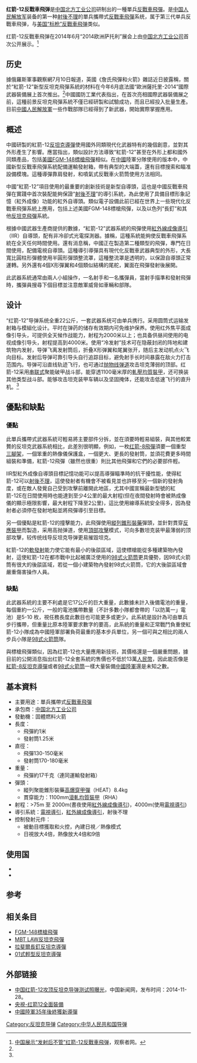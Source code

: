 {{Infobox Weapon
|name= 红箭-12
|image= File:Red Arrow 12 missile at IDEX 2017.jpg
|image_size= 300px
|caption= 在[[阿布扎比国际防务展|IDEX 2007]]上展出的红箭-12反戰車飛弹弹体模型
|origin= {{flagcountry|People's Republic of China}}
|type= 單兵攜帶式[[反戰車戰|反戰車]][[反戰車飛彈|飛彈]]
<!-- Type selection -->
|is_ranged=
|is_explosive= yes
|is_missile= yes
|is_UK= no
<!-- Service history -->
|service= >2013年—現在
|used_by={{PLA-Army}}
<!-- Production history -->
|designer= [[中国北方工业|中国北方工业公司]]
|design_date= 2000年-2010年
|manufacturer= [[中国北方工业|中国北方工业公司]]
|unit_cost= >¥ 50,000（飛彈）；>¥130,000（可重複使用的控制發射元件）
|production_date= 2012年—現在
|number=
|variants=
<!-- General specifications -->
|spec_label=
|weight= 飛彈：約17公斤（連同運輸發射箱）
|length= 飛彈：約1米<br/>發射管：1.25米
|part_length=
|width=
|height=
|diameter= 飛彈：130-150毫米<br/>發射管：170-180毫米
|crew= 2
<!-- Ranged weapon specifications -->
|cartridge=
|caliber=
|barrels=
|action=
|rate=
|velocity=
|range= >75至2000m（晝夜使用[[紅外線導引|紅外線成像導引]]），4000m（使用[[電視導引|電視導引]]）
|max_range= 4000m（日間使用[[紅外線導引|紅外線成像導引]]）
|feed=
|sights= 控制發射元件：
* 被動目標獲取和火控，內建日視／熱像模式
* 日視放大4倍，熱像放大4倍和9倍
<!-- Explosive specifications -->
|filling= [[串联炸药|縱列]][[锥形装药|锥形装药]][[炮彈#反戰車高爆彈（HEAT）|高爆穿甲彈]]（HEAT）
|filling_weight= 8.4 公斤（18.5 磅）<ref name="globalsecurity">http://defence.pk/threads/hj-12-chinese-top-attack-atgm.323283/</ref>
|detonation= [[撞擊|撞擊力]]
|yield=
<!-- Vehicle/missile specifications -->
|armour=
|primary_armament=
|secondary_armament=
|engine= 固體燃料火箭
|engine_power=
|transmission=
|payload_capacity=
|fuel_capacity=
|pw_ratio=
|suspension=
|clearance=
|vehicle_range=
|speed=
|guidance= [[電視導引|電視導引]]，[[紅外線導引|紅外線成像導引]]（IIR），[[射後不理|射後不理]]
}}

'''红箭-12反戰車飛弹'''是[[中国北方工业公司|中国北方工业公司]]研制出的一種單兵[[反戰車飛彈|反戰車飛彈]]。是[[中国人民解放军|中国人民解放军]]装备的第一种[[射後不理|射後不理]]的單兵攜帶式[[反戰車|反戰車]][[反戰車飛彈|飛彈]]系统，属于第三代单兵反戰車飛弹，与[[FGM-148標槍飛彈|美国“标枪”反戰車飛弹]]类似。

红箭-12反戰車飛弹在2014年6月“2014欧洲萨托利”展会上由[[中国北方工业公司|中国北方工业公司]]首次公开展示。<ref name="中国展示红箭12">[http://www.guancha.cn/military-affairs/2014_07_10_245513.shtml 中国展示“发射后不管”红箭-12反戰車飛弹]，观察者网。</ref>

== 历史 ==
據俄羅斯軍事觀察網7月10日報道，英國《詹氏飛彈和火箭》雜誌近日披露稱，關於“紅箭-12”新型反坦克飛彈系統的材料在今年6月底法國“歐洲薩托里-2014”國際武器裝備展上首次推出。<ref name="中国展示红箭12" />中國國防工業代表指出，在首次亮相國際武器裝備展之前，這種前景反坦克飛彈系統不僅已經研製和試驗成功，而且已經投入批量生產。目前[[中國人民解放軍|中國人民解放軍]]一些作戰部隊已經得到了新武器，開始實際掌握應用。

== 概述 ==
中國研製的紅箭-12[[反坦克導彈|反坦克導彈]]使用國外同類現代化武器特有的幾個創意，並對其外形產生了影響。應當指出，類似設計方法導致“紅箭-12”甚至在外形上都和國外同類產品，包括[[美國|美國]][[FGM-148標槍飛彈|FGM-148標槍飛彈]]相似。在[[中國|中國]]陸軍分隊使用的版本中，中國新型反戰車飛彈系統配備運輸發射箱，帶有典型的大端蓋，還有目標搜索和瞄准設備模塊。這種導彈靠肩發射，和噴氣式反戰車火箭筒使用方法相同。 

中國“紅箭-12”項目使用的最重要的創新技術是新型自導頭，這也是中國反戰車飛彈在實踐中首次裝配能夠保證“[[射後不理|射後不理]]”的導引系統，為此使用了具備目標形象記憶（紅外成像）功能的紅外自導頭。類似電子設備此前已經在世界上一些現代化反戰車飛彈系統上應用，包括上述美國FGM-148標槍飛彈，以及以色列“長釘”和其他[[反坦克飛彈|反坦克飛彈]]系統。 
  
根據中國武器生產商提供的數據，“紅箭-12”武器系統的飛彈使用[[紅外線導引|紅外線成像導引]]（IIR）自導頭，配有非冷卻式光電探測器。據稱，這種系統能夠使反戰車飛彈系統在全天任何時間使用。還有消息稱，中國正在製造第二種類型的飛彈，專門在日間使用，配備電視自導頭。這種導引導彈具有現代化反戰車武器典型的外形，大長寬比圓柱形彈體使用半圓形彈頭整流罩，這種整流罩是透明的，以保證自導頭正常運轉。另外還有4個X形彈翼和4個類似結構的尾舵，翼面在飛彈發射後展開。 

此武器系統通常由兩人小組操作，一名射手和一名攜彈員，當射手描準和發射飛彈時，攜彈員搜尋下個目標並注意敵軍威脅如車輛和部隊。

== 设计 ==
“红箭-12”导弹系统全重22公斤，一套武器系统可由单兵携行。采用圆筒式运输发射箱与模組化设计。平时在弹药的储存有效期内可免维护保养。使用红外焦平面成像引导头，可提供全天候作战能力，射程为2000米以上；也具备供昼间使用的电视成像引导头，射程提高到4000米。使用“冷发射”技术可在隐蔽封闭的阵地和建筑物内发射，导弹飞离发射筒后，折叠Χ形弹翼和尾翼张开，随后主发动机点火飞向目标。发射后导弹可靠引导头自行追踪目标，避免射手长时间暴露在敌火力打击范围内。导弹可沿直线轨迹飞行，也可通过[[抛物线|抛物线]][[弹道|弹道]]攻击坦克薄弱的顶部。红箭-12采用[[串联炸药|串联式]]聚能破甲战斗部，能穿透1100毫米厚的[[軋壓均質裝甲|軋壓均質裝甲]]，还可换装其他类型战斗部。能够攻击坦克装甲车辆以及坚固掩体，还能攻击低速飞行的直升机。<ref name="中国展示红箭12" />

== 優點和缺點 ==
=== 優點 ===
此單兵攜帶式武器系統可輕易將主要部件分拆，並在須要時輕易組裝，與其他較累贅的反坦克武器系統相比，此差別很明顯，例如，一枚[[红箭-8反坦克飛彈|红箭-8飛彈]]須要一個重型[[三腳架|三腳架]]，一個笨重的熱像儀保護盒，一個更大、更長的發射筒，並須花費更多時間組裝和準備，紅箭-12飛彈（雖然也很重）則比其他飛彈和它們的必要部件輕。

IIR型紅外成像自導頭目標記憶功能可以提高導彈瞄準時的抗干擾性能，使得紅箭-12可以[[射後不理|射後不理]]，這使發射者有機會不被看見並也許移至另一個新的發射角度，或在敵人發覺自己受到攻擊前離開此地區，尤其中國宣稱最新型號的紅箭-12E在日間使用時也能達到至少4公里的最大射程(但在夜間發射時會被熱成像儀的顯示極限影響，最大射程下降至2公里)，這比使用線導系統安全得多，因為發射者必須停在發射地點並將飛彈導引至目標。

另一個優點是紅箭-12的撞擊能力，此飛彈使用[[串联炸药|縱列]][[錐形裝藥|錐形裝藥]]彈頭，並針對貫穿[[反應裝甲|反應裝甲]]而製造，采用高抛弹道，使用[[頂部攻擊|頂部攻擊]]模式，可向多數坦克装甲最薄弱的顶部攻擊，较传统线导反坦克导弹更易摧毀坦克。

紅箭-12的[[軟發射|軟發射]]能力使它能有最小的後燄區域，這使標槍能從多種建築物內發射，這使紅箭-12在都市戰中比起被廣泛使用的[[98式反坦克火箭筒|98式火箭筒]]更具優勢，因98式火箭筒有很大的後燄區域，若從一個小建築物內發射98式火箭筒，它的大後燄區域會嚴重傷害操作人員。

=== 缺點 ===
此武器系統的主要不利處是它17公斤的巨大重量，此數據未計入後備電池的重量，每個重約一公斤，一般的電池攜帶數量（不計多數小隊都會帶的「以防萬一」電池）是5-10 枚，視任務長度此數目也可能更多或更少。此系統是設計為可由單兵步行攜帶，但重量比原本陸軍要求數字的要高，此系統的重量和正常戰鬥負重使紅箭-12小隊成為中國陸軍部署負荷最重的基本步兵單位，另一個可與之相比的兩人步兵小隊是[[98式反坦克火箭筒|98式火箭筒]]隊。

與標槍飛彈類似，因為红箭-12也大量應用新技術，其價格還是一個嚴重問題，據目前的公開消息指出红箭-12全套系統的售價也不低於13萬[[人民幣|人民幣]]，因此能否像是[[紅箭-8反坦克導彈|紅箭-8反坦克導彈]]或者[[98式反坦克火箭筒|98式火箭筒]]一樣大量裝備[[中國人民解放軍陸軍|中國陸軍]]還是未知之數。

== 基本資料 ==
* 主要用途：單兵攜帶式[[反戰車戰|反戰車飛彈]]
* 承包商：[[中国北方工业|中国北方工业公司]]
* 發動機：固體燃料火箭
* 長度：
** 飛彈約1米
** 發射筒1.25米
* 直徑：
** 飛彈130-150毫米
** 發射筒170-180毫米
* 重量：
** 飛彈約17千克（連同運輸發射箱）
* 彈頭：
** 縱列聚能錐形裝藥[[高爆穿甲彈|高爆穿甲彈]]（HEAT）8.4kg
** 貫穿能力：1100mm[[滾軋均質裝甲|滾軋均質裝甲]]（RHA）
* 射程：>75m 至 2000m(晝夜使用[[紅外線導引|紅外線成像導引]])，4000m(使用[[電視導引|電視導引]])
* 導引系統：[[電視導引|電視導引]]，[[紅外線導引|紅外線成像導引]]，射後不理
* 控制發射元件：
** 被動目標獲取和火控，內建日視／熱像模式
** 日視放大4倍，熱像放大4倍和9倍

== 使用国 ==
* {{PRC}}
* {{IRN}}

== 参考 ==
<references />

== 相关条目 ==
* [[FGM-148標槍飛彈|FGM-148標槍飛彈]]
* [[MBT_LAW反坦克飛彈|MBT LAW反坦克飛彈]]
* [[拉斐爾長釘反坦克導彈|拉斐爾長釘反坦克導彈]]
* [[01式輕型反坦克導彈|01式輕型反坦克導彈]]

== 外部链接 ==
* [http://www.chinanews.com/mil/hd2011/2014/11-28/444629.shtml 中国红箭-12攻顶反坦克导弹测试照曝光]，中国新闻网，发布时间：2014-11-28。
* [https://www.youtube.com/watch?v=f8JYsjeDZok 央視-红箭12全面裝備]
* [https://news.qq.com/a/20140714/052744.htm 中國陸軍35年後終獲新導彈]

{{中华人民共和国导弹}}

[[Category:反坦克导弹|Category:反坦克导弹]]
[[Category:中华人民共和国导弹|Category:中华人民共和国导弹]]